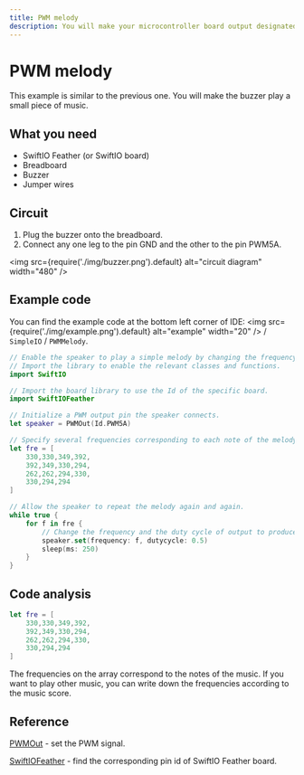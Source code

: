 ```yaml
---
title: PWM melody
description: You will make your microcontroller board output designated PWM signals. So the buzzer can generate a piece of music.
---
```


# PWM melody

This example is similar to the previous one. You will make the buzzer play a small piece of music.

## What you need

- SwiftIO Feather (or SwiftIO board)
- Breadboard
- Buzzer
- Jumper wires

## Circuit

1. Plug the buzzer onto the breadboard.
2. Connect any one leg to the pin GND and the other to the pin PWM5A. 

<img
  src={require('./img/buzzer.png').default}
  alt="circuit diagram" width="480"
/>

## Example code

You can find the example code at the bottom left corner of IDE: <img
  src={require('./img/example.png').default}
  alt="example" width="20"
/> / `SimpleIO` / `PWMMelody`.

```swift
// Enable the speaker to play a simple melody by changing the frequency of PWM output.
// Import the library to enable the relevant classes and functions.
import SwiftIO

// Import the board library to use the Id of the specific board.
import SwiftIOFeather

// Initialize a PWM output pin the speaker connects.
let speaker = PWMOut(Id.PWM5A)

// Specify several frequencies corresponding to each note of the melody. 
let fre = [
    330,330,349,392,
    392,349,330,294,
    262,262,294,330,
    330,294,294
]

// Allow the speaker to repeat the melody again and again.
while true {
    for f in fre {
        // Change the frequency and the duty cycle of output to produce each note.
        speaker.set(frequency: f, dutycycle: 0.5)
        sleep(ms: 250)
    }
}
```

## Code analysis

```swift
let fre = [
    330,330,349,392,
    392,349,330,294,
    262,262,294,330,
    330,294,294
]
```

The frequencies on the array correspond to the notes of the music. If you want to play other music, you can write down the frequencies according to the music score.

## Reference

[PWMOut](https://swiftioapi.madmachine.io/Classes/PWMOut.html) - set the PWM signal.

[SwiftIOFeather](https://github.com/madmachineio/MadBoards/blob/main/Sources/SwiftIOFeather/Id.swift) - find the corresponding pin id of SwiftIO Feather board.